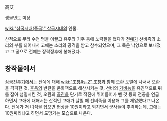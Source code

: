 高艾

생몰년도 미상

[[wiki:"삼국시대(중국)" 삼국시대]]의 인물.

산적으로 무리 수천 명을 이끌고 유주와 기주 등에 노략질을 했다가 [[전예]]가 선비족의 소리의 부를 꾀어내서 고애는 소리의 공격을 받고 참수되었으며, 그 목은 낙양으로 보내졌고 그 공으로 전예는 장락정후에 봉해졌다.

== 창작물에서 ==
[[삼국전투기]]에서는 전예에 대해 [[wiki:"조창#s-2" 조창]]과 함께 오환 토벌에 나서서 오환을 격파한 것, [[후음]]의 반란을 온화책으로 해산시키는 것, 선비의 [[가비능]]을 유인책으로 뒤를 잡아 섬멸시킨 것, 오환의 [[골진]]을 단기로 적진에 뛰어들어가 벤 것 등의 전공을 언급하면서 고애에 대해서는 산적인 고애가 날뛸 때 선비족을 이용해 그를 제압했다고 나온다. 전예가 저 녀석을 잡으면 현상금 10원이라고 외치면서 군사들이 추격하는데, 고애는 10원짜리냐고 하면서 도망가는 모습으로 나온다.
